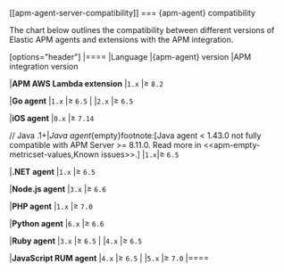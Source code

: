 [[apm-agent-server-compatibility]]
=== {apm-agent} compatibility

The chart below outlines the compatibility between different versions of Elastic APM agents and extensions with the APM integration.

[options="header"]
|====
|Language |{apm-agent} version |APM integration version

|**APM AWS Lambda extension** |`1.x` |≥ `8.2`

|**Go agent** |`1.x` |≥ `6.5`
|  |`2.x` |≥ `6.5`

|**iOS agent**
|`0.x` |≥ `7.14`

// Java
.1+|*Java agent*{empty}footnote:[Java agent \< 1.43.0 not fully compatible with APM Server >= 8.11.0. Read more in <<apm-empty-metricset-values,Known issues>>.]
|`1.x`|≥ `6.5`

|**.NET agent**
|`1.x` |≥ `6.5`

|**Node.js agent**
|`3.x` |≥ `6.6`

|**PHP agent**
|`1.x` |≥ `7.0`

|**Python agent**
|`6.x` |≥ `6.6`

|**Ruby agent** |`3.x` |≥ `6.5`
|  |`4.x` |≥ `6.5`

|**JavaScript RUM agent** |`4.x` |≥ `6.5`
|  |`5.x` |≥ `7.0`
|====
